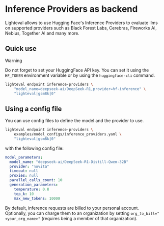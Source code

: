 # Inference Providers as backend

Lighteval allows to use Hugging Face's Inference Providers to evaluate llms on supported providers such as Black Forest Labs, Cerebras, Fireworks AI, Nebius, Together AI and many more.

## Quick use

> [!WARNING]
> Do not forget to set your HuggingFace API key.
> You can set it using the `HF_TOKEN` environment variable or by using the `huggingface-cli` command.


```bash
lighteval endpoint inference-providers \
    "model_name=deepseek-ai/DeepSeek-R1,provider=hf-inference" \
    "lighteval|gsm8k|0"
```

## Using a config file

You can use config files to define the model and the provider to use.

```bash
lighteval endpoint inference-providers \
    examples/model_configs/inference_providers.yaml \
    "lighteval|gsm8k|0"
```

with the following config file:

```yaml
model_parameters:
  model_name: "deepseek-ai/DeepSeek-R1-Distill-Qwen-32B"
  provider: "novita"
  timeout: null
  proxies: null
  parallel_calls_count: 10
  generation_parameters:
    temperature: 0.8
    top_k: 10
    max_new_tokens: 10000
```

By default, inference requests are billed to your personal account.
Optionally, you can charge them to an organization by setting `org_to_bill="<your_org_name>"` (requires being a member of that organization).
